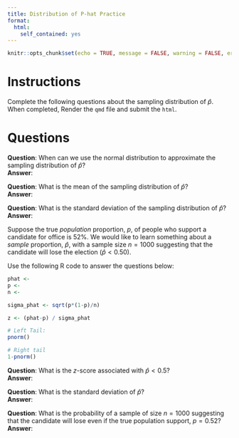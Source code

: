 ```yaml
---
title: Distribution of P-hat Practice
format:
  html:
    self_contained: yes
---
```

```r
knitr::opts_chunk$set(echo = TRUE, message = FALSE, warning = FALSE, error = TRUE)
```


# Instructions

Complete the following questions about the sampling distribution of $\hat{p}$.  When completed, Render the `qmd` file and submit the `html`.

# Questions

__Question__: When can we use the normal distribution to approximate the sampling distribution of $\hat{p}$?  
__Answer__:  

__Question__:  What is the mean of the sampling distribution of $\hat{p}$?  
__Answer__:  

__Question__:  What is the standard deviation of the sampling distribution of $\hat{p}$?  
__Answer__:  


Suppose the true *population* proportion, $p$, of people who support a candidate for office is 52\%.  We would like to learn something about a *sample* proportion, $\hat{p}$, with a sample size $n=1000$ suggesting that the candidate will lose the election ($\hat{p}<0.50$).

Use the following R code to answer the questions below:  


```r
phat <- 
p <-
n <- 

sigma_phat <- sqrt(p*(1-p)/n)  

z <- (phat-p) / sigma_phat

# Left Tail:
pnorm()

# Right tail
1-pnorm()

```

__Question__:  What is the $z$-score associated with $\hat{p}<0.5$?  
__Answer__:


__Question__:  What is the standard deviation of $\hat{p}$?  
__Answer__:  


__Question__:  What is the probability of a sample of size $n=1000$ suggesting that the candidate will lose even if the true population support, $p=0.52$?  
__Answer__:  



